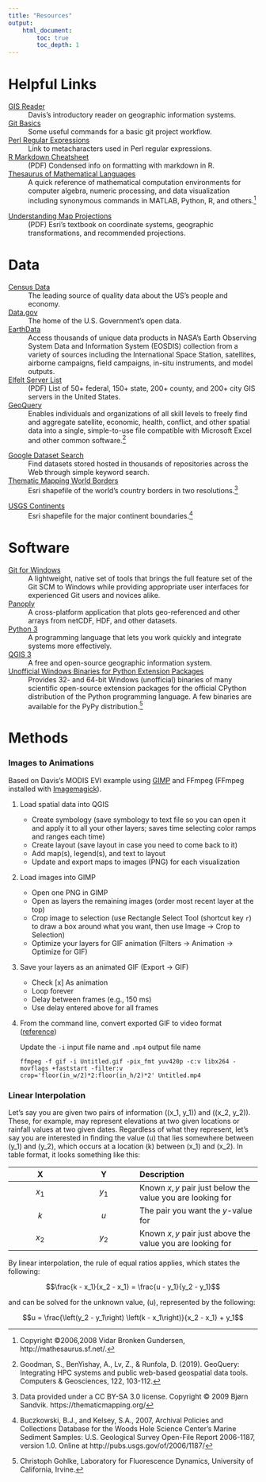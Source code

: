 ```yaml
---
title: "Resources"
output:
    html_document:
        toc: true
        toc_depth: 1
---
```


# Helpful Links

[GIS Reader](https://drdavis.space/teaching/gis/gis-reader/)
:   Davis's introductory reader on geographic information systems.

[Git Basics](https://bitbucket.org/usda-ars/prida_one/wiki/developer#markdown-header-git-basics)
:   Some useful commands for a basic git project workflow.

[Perl Regular Expressions](https://perldoc.perl.org/perlre.html#Metacharacters)
:   Link to metacharacters used in Perl regular expressions.

[R Markdown Cheatsheet](https://rstudio.com/wp-content/uploads/2016/03/rmarkdown-cheatsheet-2.0.pdf)
:   (PDF) Condensed info on formatting with markdown in R.

[Thesaurus of Mathematical Languages](http://mathesaurus.sourceforge.net/)
:   A quick reference of mathematical computation environments for computer algebra, numeric processing, and data visualization including synonymous commands in MATLAB, Python, R, and others.[^gunderson08]

[^gunderson08]: Copyright &copy;2006,2008 Vidar Bronken Gundersen, http://mathesaurus.sf.net/.

[Understanding Map Projections](http://downloads2.esri.com/support/documentation/ao_/710Understanding_Map_Projections.pdf)
:   (PDF) Esri's textbook on coordinate systems, geographic transformations, and recommended projections.

# Data

[Census Data](https://data.census.gov/cedsci)
:   The leading source of quality data about the US's people and economy.

[Data.gov](https://www.data.gov/)
:   The home of the U.S. Government's open data.

[EarthData](https://search.earthdata.nasa.gov/search)
:   Access thousands of unique data products in NASA's Earth Observing System Data and Information System (EOSDIS) collection from a variety of sources including the International Space Station, satellites, airborne campaigns, field campaigns, in-situ instruments, and model outputs.

[Elfelt Server List](https://mappingsupport.com/p/surf_gis/list-federal-state-county-city-GIS-servers.pdf)
:   (PDF) List of 50+ federal, 150+ state, 200+ county, and 200+ city GIS servers in the United States.

[GeoQuery](http://geo.aiddata.org/query/#!/)
:   Enables individuals and organizations of all skill levels to freely find and aggregate satellite, economic, health, conflict, and other spatial data into a single, simple-to-use file compatible with Microsoft Excel and other common software.[^goodman19]

[^goodman19]: Goodman, S., BenYishay, A., Lv, Z., & Runfola, D. (2019). GeoQuery: Integrating HPC systems and public web-based geospatial data tools. Computers & Geosciences, 122, 103-112.

[Google Dataset Search](https://toolbox.google.com/datasetsearch)
:   Find datasets stored hosted in thousands of repositories across the Web through simple keyword search.

[Thematic Mapping World Borders](http://thematicmapping.org/downloads/world_borders.php)
:   Esri shapefile of the world's country borders in two resolutions.[^sandvik08]

[^sandvik08]: Data provided under a CC BY-SA 3.0 license. Copyright &copy; 2009 Bj&oslash;rn Sandvik. https://thematicmapping.org/

[USGS Continents](https://pubs.usgs.gov/of/2006/1187/basemaps/continents/)
:   Esri shapefile for the major continent boundaries.[^buczkowski07]

[^buczkowski07]: Buczkowski, B.J., and Kelsey, S.A., 2007, Archival Policies and Collections Database for the Woods Hole Science Center's Marine Sediment Samples: U.S. Geological Survey Open-File Report 2006-1187, version 1.0. Online at http://pubs.usgs.gov/of/2006/1187/

# Software

[Git for Windows](https://github.com/git-for-windows/git/releases)
:   A lightweight, native set of tools that brings the full feature set of the Git SCM to Windows while providing appropriate user interfaces for experienced Git users and novices alike.

[Panoply](https://www.giss.nasa.gov/tools/panoply/)
:   A cross-platform application that plots geo-referenced and other arrays from netCDF, HDF, and other datasets.

[Python 3](https://www.python.org/)
:   A programming language that lets you work quickly and integrate systems more effectively.

[QGIS 3](https://www.qgis.org/en/site/)
:   A free and open-source geographic information system.

[Unofficial Windows Binaries for Python Extension Packages](https://www.lfd.uci.edu/~gohlke/pythonlibs/)
:   Provides 32- and 64-bit Windows (unofficial) binaries of many scientific open-source extension packages for the official CPython distribution of the Python programming language. A few binaries are available for the PyPy distribution.[^gohlke19]

[^gohlke19]: Christoph Gohlke, Laboratory for Fluorescence Dynamics, University of California, Irvine.

# Methods

### Images to Animations
Based on Davis's MODIS EVI example using [GIMP](https://www.gimp.org/) and FFmpeg (FFmpeg installed with [Imagemagick](https://imagemagick.org/index.php)).

1. Load spatial data into QGIS
    - Create symbology (save symbology to text file so you can open it and apply it to all your other layers; saves time selecting color ramps and ranges each time)
    - Create layout (save layout in case you need to come back to it)
    - Add map(s), legend(s), and text to layout
    - Update and export maps to images (PNG) for each visualization
1. Load images into GIMP
    - Open one PNG in GIMP
    - Open as layers the remaining images (order most recent layer at the top)
    - Crop image to selection (use Rectangle Select Tool (shortcut key `r`) to draw a box around what you want, then use Image &#8594; Crop to Selection)
    - Optimize your layers for GIF animation (Filters &#8594; Animation &#8594; Optimize for GIF)
1. Save your layers as an animated GIF (Export &#8594; GIF)
    - Check [x] As animation
    - Loop forever
    - Delay between frames (e.g., 150 ms)
    - Use delay entered above for all frames
1. From the command line, convert exported GIF to video format ([reference](https://gist.github.com/ingramchen/e2af352bf8b40bb88890fba4f47eccd0))

    Update the `-i` input file name and `.mp4` output file name

    ```
    ffmpeg -f gif -i Untitled.gif -pix_fmt yuv420p -c:v libx264 -movflags +faststart -filter:v crop='floor(in_w/2)*2:floor(in_h/2)*2' Untitled.mp4
    ```


### Linear Interpolation
Let's say you are given two pairs of information (\(x_1, y_1\)) and (\(x_2, y_2\)).
These, for example, may represent elevations at two given locations or rainfall values at two given dates.
Regardless of what they represent, let's say you are interested in finding the value \(u\) that lies somewhere between \(y_1\) and \(y_2\), which occurs at a location \(k\) between \(x_1\) and \(x_2\).
In table format, it looks something like this:

| X     | Y     | Description |
|:-----:|:-----:|:------------|
| $x_1$ | $y_1$ | Known $x,y$ pair just below the value you are looking for |
| $k$   | $u$   | The pair you want the $y$-value for |
| $x_2$ | $y_2$ | Known $x,y$ pair just above the value you are looking for |

By linear interpolation, the rule of equal ratios applies, which states the following:

$$\frac{k - x_1}{x_2 - x_1} = \frac{u - y_1}{y_2 - y_1}$$

and can be solved for the unknown value, \(u\), represented by the following:

$$u = \frac{\left(y_2 - y_1\right) \left(k - x_1\right)}{x_2 - x_1} + y_1$$
